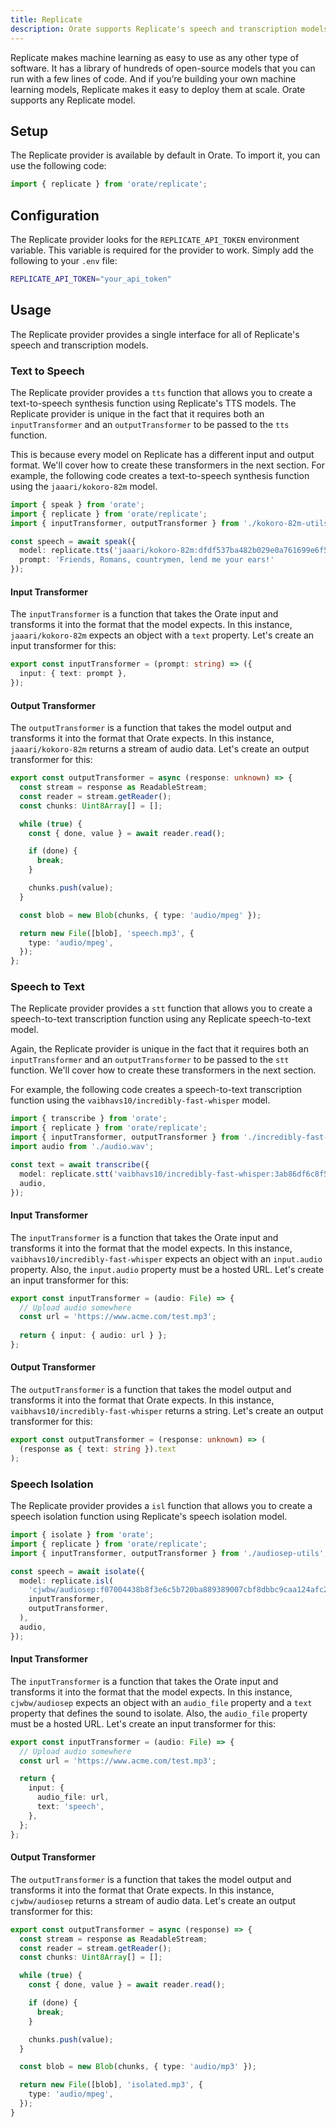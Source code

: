 ```yaml
---
title: Replicate
description: Orate supports Replicate's speech and transcription models.
---
```



Replicate makes machine learning as easy to use as any other type of software. It has a library of hundreds of open-source models that you can run with a few lines of code. And if you’re building your own machine learning models, Replicate makes it easy to deploy them at scale. Orate supports any Replicate model.

## Setup

The Replicate provider is available by default in Orate. To import it, you can use the following code:

```ts
import { replicate } from 'orate/replicate';
```

## Configuration

The Replicate provider looks for the `REPLICATE_API_TOKEN` environment variable. This variable is required for the provider to work. Simply add the following to your `.env` file:

```bash
REPLICATE_API_TOKEN="your_api_token"
```

## Usage

The Replicate provider provides a single interface for all of Replicate's speech and transcription models.

### Text to Speech

The Replicate provider provides a `tts` function that allows you to create a text-to-speech synthesis function using Replicate's TTS models. The Replicate provider is unique in the fact that it requires both an `inputTransformer` and an `outputTransformer` to be passed to the `tts` function.

This is because every model on Replicate has a different input and output format. We'll cover how to create these transformers in the next section. For example, the following code creates a text-to-speech synthesis function using the `jaaari/kokoro-82m` model.

```ts
import { speak } from 'orate';
import { replicate } from 'orate/replicate';
import { inputTransformer, outputTransformer } from './kokoro-82m-utils';

const speech = await speak({
  model: replicate.tts('jaaari/kokoro-82m:dfdf537ba482b029e0a761699e6f55e9162cfd159270bfe0e44857caa5f275a6', inputTransformer, outputTransformer),
  prompt: 'Friends, Romans, countrymen, lend me your ears!'
});
```

#### Input Transformer

The `inputTransformer` is a function that takes the Orate input and transforms it into the format that the model expects. In this instance, `jaaari/kokoro-82m` expects an object with a `text` property. Let's create an input transformer for this:

```ts title="kokoro-82m-utils.ts"
export const inputTransformer = (prompt: string) => ({
  input: { text: prompt },
});
```

#### Output Transformer

The `outputTransformer` is a function that takes the model output and transforms it into the format that Orate expects. In this instance, `jaaari/kokoro-82m` returns a stream of audio data. Let's create an output transformer for this:

```ts title="kokoro-82m-utils.ts"
export const outputTransformer = async (response: unknown) => {
  const stream = response as ReadableStream;
  const reader = stream.getReader();
  const chunks: Uint8Array[] = [];

  while (true) {
    const { done, value } = await reader.read();

    if (done) {
      break;
    }

    chunks.push(value);
  }

  const blob = new Blob(chunks, { type: 'audio/mpeg' });

  return new File([blob], 'speech.mp3', {
    type: 'audio/mpeg',
  });
};
```

### Speech to Text

The Replicate provider provides a `stt` function that allows you to create a speech-to-text transcription function using any Replicate speech-to-text model.

Again, the Replicate provider is unique in the fact that it requires both an `inputTransformer` and an `outputTransformer` to be passed to the `stt` function. We'll cover how to create these transformers in the next section.

For example, the following code creates a speech-to-text transcription function using the `vaibhavs10/incredibly-fast-whisper` model.

```ts
import { transcribe } from 'orate';
import { replicate } from 'orate/replicate';
import { inputTransformer, outputTransformer } from './incredibly-fast-whisper-utils';
import audio from './audio.wav';

const text = await transcribe({
  model: replicate.stt('vaibhavs10/incredibly-fast-whisper:3ab86df6c8f54c11309d4d1f930ac292bad43ace52d10c80d87eb258b3c9f79c', inputTransformer, outputTransformer),
  audio,
});
```

#### Input Transformer

The `inputTransformer` is a function that takes the Orate input and transforms it into the format that the model expects. In this instance, `vaibhavs10/incredibly-fast-whisper` expects an object with an `input.audio` property. Also, the `input.audio` property must be a hosted URL. Let's create an input transformer for this:

```ts title="incredibly-fast-whisper-utils.ts"
export const inputTransformer = (audio: File) => {
  // Upload audio somewhere
  const url = 'https://www.acme.com/test.mp3';
  
  return { input: { audio: url } };
};
```

#### Output Transformer

The `outputTransformer` is a function that takes the model output and transforms it into the format that Orate expects. In this instance, `vaibhavs10/incredibly-fast-whisper` returns a string. Let's create an output transformer for this:

```ts title="incredibly-fast-whisper-utils.ts"
export const outputTransformer = (response: unknown) => (
  (response as { text: string }).text
);
```

### Speech Isolation

The Replicate provider provides a `isl` function that allows you to create a speech isolation function using Replicate's speech isolation model.

```ts
import { isolate } from 'orate';
import { replicate } from 'orate/replicate';
import { inputTransformer, outputTransformer } from './audiosep-utils';

const speech = await isolate({
  model: replicate.isl(
    'cjwbw/audiosep:f07004438b8f3e6c5b720ba889389007cbf8dbbc9caa124afc24d9bbd2d307b8', 
    inputTransformer,
    outputTransformer,
  ),
  audio,
});
```

#### Input Transformer

The `inputTransformer` is a function that takes the Orate input and transforms it into the format that the model expects. In this instance, `cjwbw/audiosep` expects an object with an `audio_file` property and a `text` property that defines the sound to isolate. Also, the `audio_file` property must be a hosted URL. Let's create an input transformer for this:

```ts title="audiosep-utils.ts"
export const inputTransformer = (audio: File) => {
  // Upload audio somewhere
  const url = 'https://www.acme.com/test.mp3';

  return {
    input: {
      audio_file: url,
      text: 'speech',
    },
  };
};
```

#### Output Transformer

The `outputTransformer` is a function that takes the model output and transforms it into the format that Orate expects. In this instance, `cjwbw/audiosep` returns a stream of audio data. Let's create an output transformer for this:

```ts title="audiosep-utils.ts"
export const outputTransformer = async (response) => {
  const stream = response as ReadableStream;
  const reader = stream.getReader();
  const chunks: Uint8Array[] = [];

  while (true) {
    const { done, value } = await reader.read();

    if (done) {
      break;
    }

    chunks.push(value);
  }

  const blob = new Blob(chunks, { type: 'audio/mp3' });

  return new File([blob], 'isolated.mp3', {
    type: 'audio/mpeg',
  });
}
```

